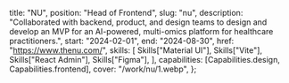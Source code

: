 
  title: "NU",
  position: "Head of Frontend",
  slug: "nu",
  description:
    "Collaborated with backend, product, and design teams to design and develop an MVP for an AI-powered, multi-omics platform for healthcare practitioners.",
  start: "2024-02-01",
  end: "2024-08-30",
  href: "https://www.thenu.com/",
  skills: [
    Skills["Material UI"],
    Skills["Vite"],
    Skills["React Admin"],
    Skills["Figma"],
  ],
  capabilities: [Capabilities.design, Capabilities.frontend],
  cover: "/work/nu/1.webp",
};
